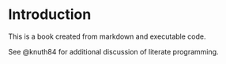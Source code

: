 # Introduction

This is a book created from markdown and executable code.

See @knuth84 for additional discussion of literate programming.


\usepackage{physics}
